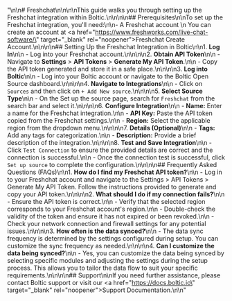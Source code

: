 "\n\n# Freshchat\n\n\n\nThis guide walks you through setting up the Freshchat integration within Boltic.\n\n\n\n## Prerequisites\n\nTo set up the Freshchat integration, you'll need:\n\n- A Freshchat account  \n  You can create an account at <a href=\"https://www.freshworks.com/live-chat-software/\" target=\"_blank\" rel=\"noopener\"><span>Freshchat Create Account</span></a>.\n\n\n\n## Setting Up the Freshchat Integration in Boltic\n\n1. **Log In**\n\n   - Log into your Freshchat account.\n\n\n\n2. **Obtain API Token**\n\n   - Navigate to **Settings** > **API Tokens** > **Generate My API Token**.\n\n   - Copy the API token generated and store it in a safe place.\n\n\n\n3. **Log into Boltic**\n\n   - Log into your Boltic account or navigate to the Boltic Open Source dashboard.\n\n\n\n4. **Navigate to Integrations**\n\n   - Click on `Sources` and then click on `+ Add New source`.\n\n\n\n5. **Select Source Type**\n\n   - On the Set up the source page, search for `Freshchat` from the search bar and select it.\n\n\n\n6. **Configure Integration**\n\n   - **Name:** Enter a name for the Freshchat integration.\n\n   - **API Key:** Paste the API token copied from the Freshchat settings.\n\n   - **Region:** Select the applicable region from the dropdown menu.\n\n\n\n7. **Details (Optional)**\n\n   - **Tags:** Add any tags for categorization.\n\n   - **Description:** Provide a brief description of the integration.\n\n\n\n8. **Test and Save Integration**\n\n   - Click `Test Connection` to ensure the provided details are correct and the connection is successful.\n\n   - Once the connection test is successful, click `Set up source` to complete the configuration.\n\n\n\n## Frequently Asked Questions (FAQs)\n\n1. **How do I find my Freshchat API token?**\n\n   - Log in to your Freshchat account and navigate to the Settings > API Tokens > Generate My API Token. Follow the instructions provided to generate and copy your API token.\n\n\n\n2. **What should I do if my connection fails?**\n\n   - Ensure the API token is correct.\n\n   - Verify that the selected region corresponds to your Freshchat account's region.\n\n   - Double-check the validity of the token and ensure it has not expired or been revoked.\n\n   - Check your network connection and firewall settings for any potential issues.\n\n\n\n3. **How often is the data synced?**\n\n   - The data sync frequency is determined by the settings configured during setup. You can customize the sync frequency as needed.\n\n\n\n4. **Can I customize the data being synced?**\n\n   - Yes, you can customize the data being synced by selecting specific modules and adjusting the settings during the setup process. This allows you to tailor the data flow to suit your specific requirements.\n\n\n\n## Support\n\nIf you need further assistance, please contact Boltic support or visit our <a href=\"https://docs.boltic.io\" target=\"_blank\" rel=\"noopener\"><span>Support Documentation</span></a>.\n\n"